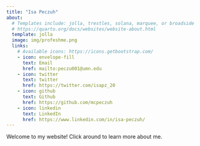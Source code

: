```yaml
---
title: "Isa Peczuh"
about:
  # Templates include: jolla, trestles, solana, marquee, or broadside
  # https://quarto.org/docs/websites/website-about.html
  template: jolla
  image: img/profeshme.png
  links:
    # Available icons: https://icons.getbootstrap.com/
    - icon: envelope-fill
      text: Email
      href: mailto:peczu001@umn.edu
    - icon: twitter
      text: twitter
      href: https://twitter.com/isapz_20
    - icon: github
      text: Github
      href: https://github.com/mcpeczuh
    - icon: linkedin
      text: LinkedIn
      href: https://www.linkedin.com/in/isa-peczuh/
---
```



Welcome to my website! Click around to learn more about me.